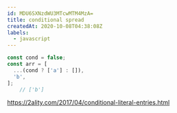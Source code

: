 ```yaml
---
id: MDU6SXNzdWU3MTcwMTM4MzA=
title: conditional spread
createdAt: 2020-10-08T04:38:08Z
labels:
  - javascript
---
```


```js
const cond = false;
const arr = [
  ...(cond ? ['a'] : []),
  'b',
];
    // ['b']
```
https://2ality.com/2017/04/conditional-literal-entries.html
